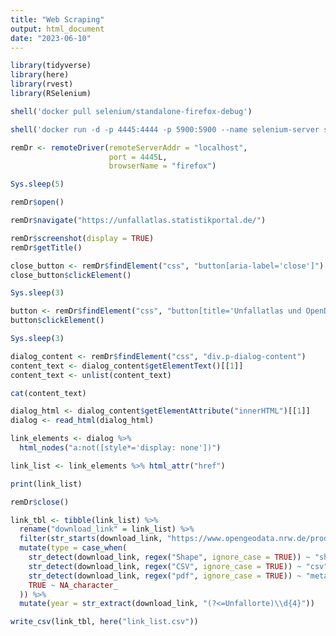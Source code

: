 ---
title: "Web Scraping"
output: html_document
date: "2023-06-10"
---



```{r}
library(tidyverse)
library(here)
library(rvest)
library(RSelenium)

```



```{r}
shell('docker pull selenium/standalone-firefox-debug')
```



```{r}
shell('docker run -d -p 4445:4444 -p 5900:5900 --name selenium-server selenium/standalone-firefox-debug')
```



```{r}
remDr <- remoteDriver(remoteServerAddr = "localhost",
                      port = 4445L,
                      browserName = "firefox")

Sys.sleep(5)

remDr$open()

remDr$navigate("https://unfallatlas.statistikportal.de/") 

remDr$screenshot(display = TRUE)
remDr$getTitle()

```



```{r}
close_button <- remDr$findElement("css", "button[aria-label='close']")
close_button$clickElement()

Sys.sleep(3)

button <- remDr$findElement("css", "button[title='Unfallatlas und OpenData']")
button$clickElement()

Sys.sleep(3)

dialog_content <- remDr$findElement("css", "div.p-dialog-content")
content_text <- dialog_content$getElementText()[[1]]
content_text <- unlist(content_text)

cat(content_text)

```



```{r}
dialog_html <- dialog_content$getElementAttribute("innerHTML")[[1]]
dialog <- read_html(dialog_html)

link_elements <- dialog %>% 
  html_nodes("a:not([style*='display: none'])")

link_list <- link_elements %>% html_attr("href")

print(link_list)

remDr$close()

```




```{r}
link_tbl <- tibble(link_list) %>%
  rename("download_link" = link_list) %>%
  filter(str_starts(download_link, "https://www.opengeodata.nrw.de/produkte/transport_verkehr/unfallatlas")) %>%
  mutate(type = case_when(
    str_detect(download_link, regex("Shape", ignore_case = TRUE)) ~ "shapefile",
    str_detect(download_link, regex("CSV", ignore_case = TRUE)) ~ "csv",
    str_detect(download_link, regex("pdf", ignore_case = TRUE)) ~ "metadata",
    TRUE ~ NA_character_
  )) %>%
  mutate(year = str_extract(download_link, "(?<=Unfallorte)\\d{4}"))

```




```{r}
write_csv(link_tbl, here("link_list.csv"))
```













